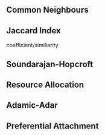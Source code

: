 
## Common Neighbours

## Jaccard Index

coefficient/similiarity

## Soundarajan-Hopcroft

## Resource Allocation

## Adamic-Adar

## Preferential Attachment